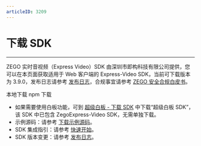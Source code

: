 ```yaml
---
articleID: 3209
---
```

# 下载 SDK

- - -

ZEGO 实时音视频（Express Video）SDK 由深圳市即构科技有限公司提供，您可以在本页面获取适用于 Web 客户端的 Express-Video SDK，当前可下载版本为 3.9.0，发布日志请参考 [发布日志](!DownloadSDK/Release_Notes)，合规事宜请参考 [ZEGO 安全合规白皮书](/policies-and-agreements/zego-security-and-compliance-white-paper)。


<CardGroup cols={2}>
<Card title="Express SDK v3.9.0" href="https://storage.zego.im/webplatform/ZegoExpress-Web.zip">
本地下载
</Card>
<Card title="Express SDK v3.9.0"  href="https://www.npmjs.com/package/zego-express-engine-webrtc">
npm 下载
</Card>
</CardGroup>
<Note title="说明">

- 如果需要使用白板功能，可到 [超级白板 - 下载 SDK](!ZegoSuperBoard-DownloadSDK/DownloadSDK) 中下载“超级白板 SDK”，该 SDK 中已包含 ZegoExpress-Video SDK，无需单独下载。
- 示例源码：请参考 [下载示例源码](!DownloadDemo/DownloadDemo)。
- SDK 集成指引：请参考 [快速开始](!Integration/SDK_Integration)。
- SDK 版本变更：请参考 [发布日志](!DownloadSDK/Release_Notes)。

</Note>




